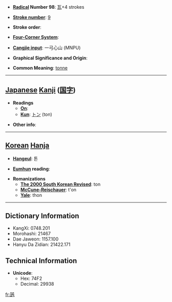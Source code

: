 * '''[[Wiktionary:Chinese radical index| Radical]] Number 98''': [[Wiktionary:Chinese radical index 瓦|瓦]]+4 strokes

* '''[[Wiktionary:Chinese total strokes index|Stroke number]]''': [[Wiktionary:Chinese total strokes index 9|9]]

* '''Stroke order''': 

* '''[[Wiktionary:Chinese four corner index|Four-Corner System]]''': 

* '''[[Wiktionary:Chinese Cangjie index|Cangjie input]]''': 一弓心山 (MNPU)

* '''Graphical Significance and Origin''': 

* '''Common Meaning''': [[tonne]]

----

== [[Japanese]] [[Kanji]] ([[国字]])==

* '''Readings'''
** '''[[On]]''': 
** '''[[Kun]]''': [[トン]] (ton)

* '''Other info''':  

----

== [[Korean]] [[Hanja]] ==

* '''[[Hangeul]]''': 톤

* '''[[Eumhun]] reading''': 

* '''Romanizations'''
** '''[[The 2000 South Korean Revised Romanization|The 2000 South Korean Revised]]''': ton
** '''[[McCune-Reischauer]]''': t'on
** '''[[Yale]]''': thon

----

== Dictionary Information ==

* KangXi: 0748.201
* Morohashi: 21467
* Dae Jaweon: 1157.100
* Hanyu Da Zidian: 21422.171

== Technical Information ==

* '''Unicode''':
** Hex: 74F2
** Decimal: 29938

[[fr:瓲]]